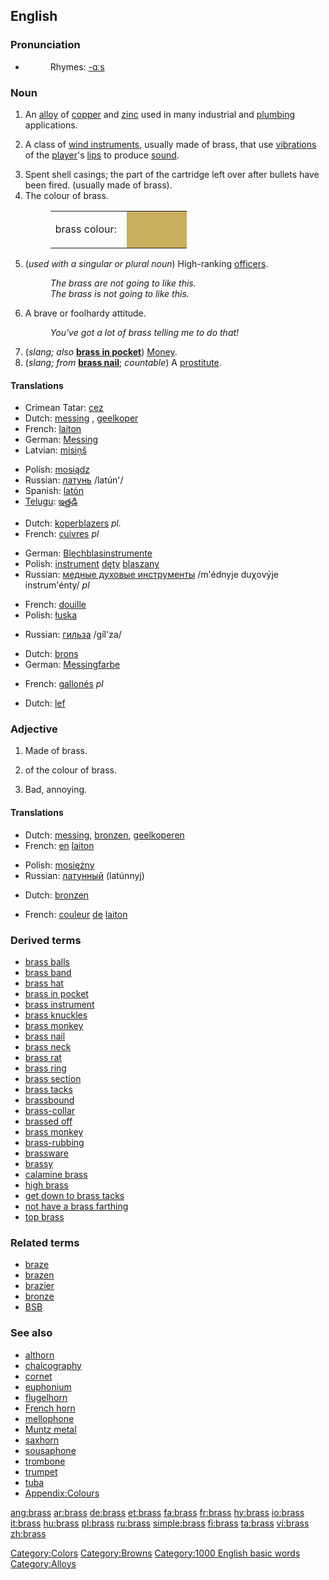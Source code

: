 {{wikipedia}}
==English==

===Pronunciation===
*{{audio|en-us-brass.ogg|Audio (US)}}
*:Rhymes: [[Rhymes:English:-ɑːs|-ɑːs]]

===Noun===
{{en-noun|es|-}}

# An [[alloy]] of [[copper]] and [[zinc]] used in many industrial and [[plumbing]] applications.
# {{music}} A class of [[wind instrument]]s, usually made of brass, that use [[vibration]]s of the [[player]]'s [[lip]]s to produce [[sound]].
# Spent shell casings; the part of the cartridge left over after bullets have been fired. (usually made of brass).
# The colour of brass.
#:<table><tr><td>brass colour: &nbsp;</td><td bgcolor="#C9AE5D" width="80">&nbsp; </td></tr></table>
# {{military}} (''used with a singular or plural noun'') High-ranking [[officers]].
#:''The brass are not going to like this.''
#:''The brass is not going to like this.''
# {{informal}} A brave or foolhardy attitude.
#: ''You've got a lot of brass telling me to do that!''
# (''slang; also'' '''[[brass in pocket]]''') [[Money]].
# (''slang; from'' '''[[brass nail]]'''; ''countable'') A [[prostitute]].

====Translations====

{{trans-top|alloy of copper and zinc}}
*Crimean Tatar: [[cez]]
*Dutch: [[messing#Dutch|messing]] {{n}}, [[geelkoper]] {{n}}
*French: [[laiton]] {{m}}
*German: [[Messing]] {{n}}
*Latvian: [[misiņš]] {{m}}
{{trans-mid}}
*Polish: [[mosiądz]] {{m}}
*Russian: [[латунь]] /latún'/ {{f}}
*Spanish: [[latón]] {{m}}
*[[Telugu]]: [[ఇత్తడి]]
{{trans-bottom}}

{{trans-top|class of wind instruments}}
*Dutch: [[koperblazers]] ''pl.''
*French: [[cuivres]] {{m}} ''pl''
{{trans-mid}}
*German: [[Blechblasinstrumente]] {{p}}
*Polish: [[instrument]] [[dęty]] [[blaszany]] {{m}}
*Russian: [[медные духовые инструменты]] /m'édnyje duχovýje instrum'énty/ ''pl''
{{trans-bottom}}

{{trans-top|spent shell casings}}
*French: [[douille]] {{f}}
*Polish: [[łuska]] {{f}}
{{trans-mid}}
*Russian: [[гильза]] /gíl'za/ {{f}}
{{trans-bottom}}

{{trans-top|colour of brass}}
*Dutch: [[brons]] {{n}}
*German: [[Messingfarbe]] {{f}}
{{trans-mid}}
{{trans-bottom}}

{{trans-top|high-ranking military officers}}
*French: [[gallonés]] {{m}} ''pl''
{{trans-mid}}
{{trans-bottom}}

{{trans-top|informal: a brave or foolhardy attitude}}
*Dutch: [[lef]] {{n}}
{{trans-mid}}
{{trans-bottom}}

{{trans-top|slang: money}}
{{trans-mid}}
{{trans-bottom}}

{{trans-top|slang: a prostitute}}
{{trans-mid}}
{{trans-bottom}}

===Adjective===
{{en-adj}}

# {{not comparable}} Made of brass.<!-- Actually attributive noun? -->
# of the colour of brass.
# {{slang}} Bad, annoying.

====Translations====

{{trans-top|made of brass}}
*Dutch: [[messing]], [[bronzen]], [[geelkoperen]]
*French: [[en]] [[laiton]]
{{trans-mid}}
*Polish: [[mosiężny]] {{m}}
*Russian: [[латунный]] (latúnnyj)
{{trans-bottom}}

{{trans-top|colour of brass}}
*Dutch: [[bronzen]]
{{trans-mid}}
*French: [[couleur]] [[de]] [[laiton]]
{{trans-bottom}}

{{trans-top|bad, annoying}}
{{trans-mid}}
{{trans-bottom}}

===Derived terms===
*[[brass balls]]
*[[brass band]]
*[[brass hat]]
*[[brass in pocket]]
*[[brass instrument]]
*[[brass knuckles]]
*[[brass monkey]]
*[[brass nail]]
*[[brass neck]]
*[[brass rat]]
*[[brass ring]]
*[[brass section]]
*[[brass tacks]]
*[[brassbound]]
*[[brass-collar]]
*[[brassed off]]
*[[brass monkey]]
*[[brass-rubbing]]
*[[brassware]]
*[[brassy]]
*[[calamine brass]]
*[[high brass]]
*[[get down to brass tacks]]
*[[not have a brass farthing]]
*[[top brass]]

===Related terms===
*[[braze]]
*[[brazen]]
*[[brazier]]
*[[bronze]]
*[[BSB]]

===See also===
*[[althorn]]
*[[chalcography]]
*[[cornet]]
*[[euphonium]]
*[[flugelhorn]]
*[[French horn]]
*[[mellophone]]
*[[Muntz metal]]
*[[saxhorn]]
*[[sousaphone]]
*[[trombone]]
*[[trumpet]]
*[[tuba]]
*[[Wiktionary_Appendix:Colours|Appendix:Colours]]

[[Category:Colors]]
[[Category:Browns]]
[[Category:1000 English basic words]]
[[Category:Alloys]]

[[ang:brass]]
[[ar:brass]]
[[de:brass]]
[[et:brass]]
[[fa:brass]]
[[fr:brass]]
[[hy:brass]]
[[io:brass]]
[[it:brass]]
[[hu:brass]]
[[pl:brass]]
[[ru:brass]]
[[simple:brass]]
[[fi:brass]]
[[ta:brass]]
[[vi:brass]]
[[zh:brass]]